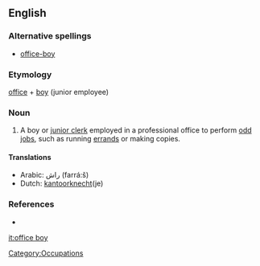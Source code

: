 ==English==

===Alternative spellings===
* [[office-boy]]

===Etymology===
[[office]] + [[boy]] (junior employee)

===Noun===
{{en-noun}}

# A boy or [[junior clerk]] employed in a professional office to perform [[odd job]]s, such as running [[errand]]s or making copies.

====Translations====
* Arabic: راش (farrá:š) {{m}}
* Dutch: [[kantoorknecht]](je)

===References===
* {{R:Webster NCD 1967}}

[[Category:Occupations]]

[[it:office boy]]